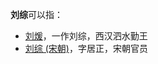 '''刘综'''可以指：
* [[刘煖|刘煖]]，一作刘综，西汉泗水勤王
* [[刘综_(宋朝)|刘综 (宋朝)]]，字居正，宋朝官员

{{Disambiguation|Cat=二字刘姓人名消歧义}}